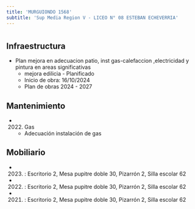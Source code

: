 ```yaml
---
title: 'MURGUIONDO 1568'
subtitle: 'Sup Media Region V - LICEO N° 08 ESTEBAN ECHEVERRIA'
---
```


#
## Infraestructura

* Plan mejora en   adecuacion  patio, inst gas-calefaccion ,electricidad  y  pintura en areas significativas 
    + mejora edilicia - Planificado 
    + Inicio de obra: 16/10/2024 
    + Plan de obras 2024 - 2027 






## Mantenimiento

*  (2022) Gas 
    + Adecuación instalación de gas





## Mobiliario

*  (2023) : Escritorio 2, Mesa pupitre doble 30, Pizarrón 2, Silla escolar 62 

*  (2022) : Escritorio 2, Mesa pupitre doble 30, Pizarrón 2, Silla escolar 62 

*  (2021) : Escritorio 2, Mesa pupitre doble 30, Pizarrón 2, Silla escolar 62 



